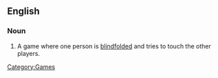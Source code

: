 ==English==

===Noun===
{{wikipedia|Blind man's bluff (game)}}
{{en-noun|-|sg=[[blind]] [[man]][['s|’s]] [[bluff]]}}

# A game where one person is [[blindfolded]] and tries to touch the other players.

[[Category:Games]]